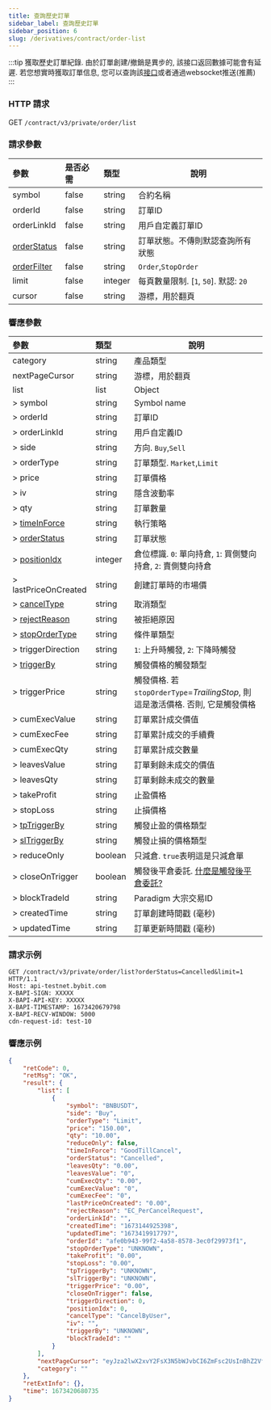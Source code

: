 ```yaml
---
title: 查詢歷史訂單
sidebar_label: 查詢歷史訂單
sidebar_position: 6
slug: /derivatives/contract/order-list
---
```


:::tip
獲取歷史訂單紀錄. 由於訂單創建/撤銷是異步的, 該接口返回數據可能會有延遲. 若您想實時獲取訂單信息, 您可以查詢該[接口](open-order#)或者通過websocket推送(推薦)
:::

### HTTP 請求
GET `/contract/v3/private/order/list`

### 請求參數
| 參數 | 是否必需 | 類型 | 說明|
|:----- |:-------|:-----|------ |
|symbol |false |string |合約名稱|
|orderId |false |string |訂單ID |
|orderLinkId |false |string |用戶自定義訂單ID |
|[orderStatus](../enum#orderStatus) |false |string |訂單狀態。不傳則默認查詢所有狀態|
|[orderFilter](../enum#orderFilter) |false |string |`Order`,`StopOrder`|
|limit |false |integer |每頁數量限制. [`1`, `50`]. 默認: `20`|
|cursor |false |string |游標，用於翻頁|

### 響應參數
| 參數 | 類型 | 說明|
|:-----|:-----|------ |
|category |string |產品類型 |
|nextPageCursor |string |游標，用於翻頁 |
|list |list |Object |
|> symbol |string |Symbol name |
|> orderId |string |訂單ID |
|> orderLinkId |string |用戶自定義ID |
|> side |string |方向. `Buy`,`Sell` |
|> orderType |string |訂單類型. `Market`,`Limit`|
|> price |string |訂單價格 |
|> iv |string |隱含波動率|
|> qty |string |訂單數量 |
|> [timeInForce](../enum#timeinforce) |string |執行策略 |
|> [orderStatus](../enum#orderstatus) |string |訂單狀態 |
|> [positionIdx](../enum#positionidx) |integer |倉位標識. `0`: 單向持倉, `1`: 買側雙向持倉, `2`: 賣側雙向持倉 |
|> lastPriceOnCreated |string |創建訂單時的市場價 |
|> [cancelType](../enum#canceltype) |string |取消類型 |
|> [rejectReason](../enum#rejectreason) |string |被拒絕原因 |
|> [stopOrderType](../enum#stopordertype) |string |條件單類型 |
|> triggerDirection |string |`1`: 上升時觸發, `2`: 下降時觸發 |
|> [triggerBy](../enum#triggerby) |string |觸發價格的觸發類型|
|> triggerPrice |string |觸發價格. 若`stopOrderType`=_TrailingStop_, 則這是激活價格. 否則, 它是觸發價格 |
|> cumExecValue |string |訂單累計成交價值 |
|> cumExecFee |string |訂單累計成交的手續費 |
|> cumExecQty |string |訂單累計成交數量 |
|> leavesValue |string |訂單剩餘未成交的價值 |
|> leavesQty |string |訂單剩餘未成交的數量 |
|> takeProfit |string |止盈價格 |
|> stopLoss |string |止損價格 |
|> [tpTriggerBy](../enum#triggerby) |string |觸發止盈的價格類型|
|> [slTriggerBy](../enum#triggerby) |string |觸發止損的價格類型|
|> reduceOnly |boolean |只減倉. `true`表明這是只減倉單|
|> closeOnTrigger |boolean |觸發後平倉委託. <a href="https://www.bybit.com/zh-TW/help-center/bybitHC_Article?language=zh_TW&id=000001050">什麼是觸發後平倉委託?</a>|
|> blockTradeId |string |Paradigm 大宗交易ID|
|> createdTime |string |訂單創建時間戳 (毫秒) |
|> updatedTime |string |訂單更新時間戳 (毫秒) |

### 請求示例

```http
GET /contract/v3/private/order/list?orderStatus=Cancelled&limit=1 HTTP/1.1
Host: api-testnet.bybit.com
X-BAPI-SIGN: XXXXX
X-BAPI-API-KEY: XXXXX
X-BAPI-TIMESTAMP: 1673420679798
X-BAPI-RECV-WINDOW: 5000
cdn-request-id: test-10
```

### 響應示例

```json
{
    "retCode": 0,
    "retMsg": "OK",
    "result": {
        "list": [
            {
                "symbol": "BNBUSDT",
                "side": "Buy",
                "orderType": "Limit",
                "price": "150.00",
                "qty": "10.00",
                "reduceOnly": false,
                "timeInForce": "GoodTillCancel",
                "orderStatus": "Cancelled",
                "leavesQty": "0.00",
                "leavesValue": "0",
                "cumExecQty": "0.00",
                "cumExecValue": "0",
                "cumExecFee": "0",
                "lastPriceOnCreated": "0.00",
                "rejectReason": "EC_PerCancelRequest",
                "orderLinkId": "",
                "createdTime": "1673144925398",
                "updatedTime": "1673419917797",
                "orderId": "afe0b943-99f2-4a58-8578-3ec0f29973f1",
                "stopOrderType": "UNKNOWN",
                "takeProfit": "0.00",
                "stopLoss": "0.00",
                "tpTriggerBy": "UNKNOWN",
                "slTriggerBy": "UNKNOWN",
                "triggerPrice": "0.00",
                "closeOnTrigger": false,
                "triggerDirection": 0,
                "positionIdx": 0,
                "cancelType": "CancelByUser",
                "iv": "",
                "triggerBy": "UNKNOWN",
                "blockTradeId": ""
            }
        ],
        "nextPageCursor": "eyJza2lwX2xvY2FsX3N5bWJvbCI6ZmFsc2UsInBhZ2VfdG9rZW4iOiJleUpOSWpwN0luQnJJanA3SWtJaU9pSktSMFp0V2xSQ2FVOVVVWHBNVkdzMVdtcEpkRTVIUlRGUFF6QTBUbFJqTkV4VVRteFpla0p0VFdwck5VNTZUbTFOVVQwOUluMHNJbDkxYjNOZklqcDdJa0lpT2lKQk9EWlVTa0ZGU0NKOUxDSmZjMnRmSWpwN0lrSWlPaUpHZW1jd1kyVm5aa0l2WkdoYWJWVjNXV3ByTUUxNU1EVlBWMWw1VEZSU2FFNVVaM1JQUkZVelQwTXdlbHBYVFhkYWFrazFUMVJqZWxwcVJUMGlmWDE5In0=",
        "category": ""
    },
    "retExtInfo": {},
    "time": 1673420680735
}
```